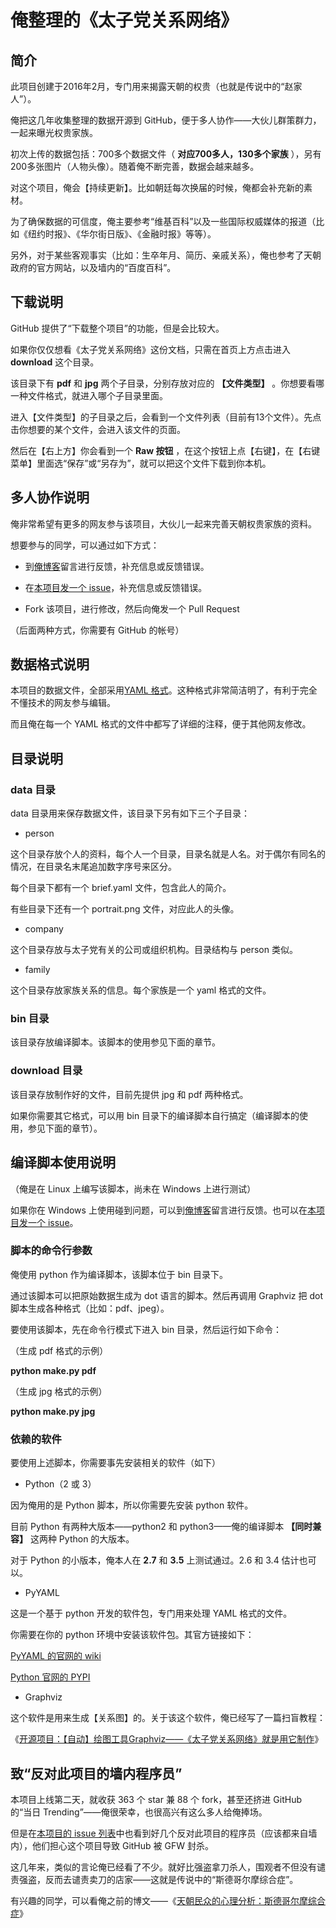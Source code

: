 = 俺整理的《太子党关系网络》 =

== 简介 ==

此项目创建于2016年2月，专门用来揭露天朝的权贵（也就是传说中的“赵家人”）。

俺把这几年收集整理的数据开源到 GitHub，便于多人协作——大伙儿群策群力，一起来曝光权贵家族。

初次上传的数据包括：700多个数据文件（ '''对应700多人，130多个家族''' ），另有200多张图片（人物头像）。随着俺不断完善，数据会越来越多。

对这个项目，俺会【持续更新】。比如朝廷每次换届的时候，俺都会补充新的素材。

为了确保数据的可信度，俺主要参考“维基百科”以及一些国际权威媒体的报道（比如《纽约时报》、《华尔街日版》、《金融时报》等等）。

另外，对于某些客观事实（比如：生卒年月、简历、亲戚关系），俺也参考了天朝政府的官方网站，以及墙内的“百度百科”。


== 下载说明 ==

GitHub 提供了“下载整个项目”的功能，但是会比较大。

如果你仅仅想看《太子党关系网络》这份文档，只需在首页上方点击进入 '''download''' 这个目录。

该目录下有 '''pdf''' 和 '''jpg''' 两个子目录，分别存放对应的 '''【文件类型】''' 。你想要看哪一种文件格式，就进入哪个子目录里面。

进入【文件类型】的子目录之后，会看到一个文件列表（目前有13个文件）。先点击你想要的某个文件，会进入该文件的页面。

然后在【右上方】你会看到一个 '''Raw 按钮''' ，在这个按钮上点【右键】，在【右键菜单】里面选“保存”或“另存为”，就可以把这个文件下载到你本机。


== 多人协作说明 ==

俺非常希望有更多的网友参与该项目，大伙儿一起来完善天朝权贵家族的资料。

想要参与的同学，可以通过如下方式：

* 到[https://program-think.blogspot.com/ 俺博客]留言进行反馈，补充信息或反馈错误。

* 在[https://github.com/programthink/zhao/issues 本项目发一个 issue]，补充信息或反馈错误。

* Fork 该项目，进行修改，然后向俺发一个 Pull Request

（后面两种方式，你需要有 GitHub 的帐号）


== 数据格式说明 ==

本项目的数据文件，全部采用[https://zh.wikipedia.org/wiki/YAML YAML 格式]。这种格式非常简洁明了，有利于完全不懂技术的网友参与编辑。

而且俺在每一个 YAML 格式的文件中都写了详细的注释，便于其他网友修改。


== 目录说明 ==

=== data 目录 ===

data 目录用来保存数据文件，该目录下另有如下三个子目录：

* person

这个目录存放个人的资料，每个人一个目录，目录名就是人名。对于偶尔有同名的情况，在目录名末尾追加数字序号来区分。

每个目录下都有一个 brief.yaml 文件，包含此人的简介。

有些目录下还有一个 portrait.png 文件，对应此人的头像。

* company

这个目录存放与太子党有关的公司或组织机构。目录结构与 person 类似。

* family

这个目录存放家族关系的信息。每个家族是一个 yaml 格式的文件。

=== bin 目录 ===

该目录存放编译脚本。该脚本的使用参见下面的章节。

=== download 目录 ===

该目录存放制作好的文件，目前先提供 jpg 和 pdf 两种格式。

如果你需要其它格式，可以用 bin 目录下的编译脚本自行搞定（编译脚本的使用，参见下面的章节）。


== 编译脚本使用说明 ==

（俺是在 Linux 上编写该脚本，尚未在 Windows 上进行测试）

如果你在 Windows 上使用碰到问题，可以到[https://program-think.blogspot.com/ 俺博客]留言进行反馈。也可以在[https://github.com/programthink/zhao/issues 本项目发一个 issue]。

=== 脚本的命令行参数 ===

俺使用 python 作为编译脚本，该脚本位于 bin 目录下。

通过该脚本可以把原始数据生成为 dot 语言的脚本。然后再调用 Graphviz 把 dot 脚本生成各种格式（比如：pdf、jpeg）。

要使用该脚本，先在命令行模式下进入 bin 目录，然后运行如下命令：

（生成 pdf 格式的示例）

'''python make.py pdf'''

（生成 jpg 格式的示例）

'''python make.py jpg'''

=== 依赖的软件 ===

要使用上述脚本，你需要事先安装相关的软件（如下）

* Python（2 或 3）

因为俺用的是 Python 脚本，所以你需要先安装 python 软件。

目前 Python 有两种大版本——python2 和 python3——俺的编译脚本 '''【同时兼容】''' 这两种 Python 的大版本。

对于 Python 的小版本，俺本人在 '''2.7''' 和 '''3.5''' 上测试通过。2.6 和 3.4 估计也可以。

* PyYAML

这是一个基于 python 开发的软件包，专门用来处理 YAML 格式的文件。

你需要在你的 python 环境中安装该软件包。其官方链接如下：

[http://pyyaml.org/wiki/PyYAML PyYAML 的官网的 wiki]

[https://pypi.python.org/pypi/PyYAML Python 官网的 PYPI]

* Graphviz

这个软件是用来生成【关系图】的。关于该这个软件，俺已经写了一篇扫盲教程：

《[https://program-think.blogspot.com/2016/02/opensource-review-graphviz.html 开源项目：【自动】绘图工具Graphviz——《太子党关系网络》就是用它制作]》


== 致“反对此项目的墙内程序员” ==

本项目上线第二天，就收获 363 个 star 兼 88 个 fork，甚至还挤进 GitHub 的“当日 Trending”——俺很荣幸，也很高兴有这么多人给俺捧场。

但是在[https://github.com/programthink/zhao/issues 本项目的 issue 列表]中也看到好几个反对此项目的程序员（应该都来自墙内），他们担心这个项目导致 GitHub 被 GFW 封杀。

这几年来，类似的言论俺已经看了不少。就好比强盗拿刀杀人，围观者不但没有谴责强盗，反而去谴责卖刀的店家——这就是传说中的“斯德哥尔摩综合症”。

有兴趣的同学，可以看俺之前的博文——《[https://program-think.blogspot.com/2012/06/stockholm-syndrome.html 天朝民众的心理分析：斯德哥尔摩综合症]》
